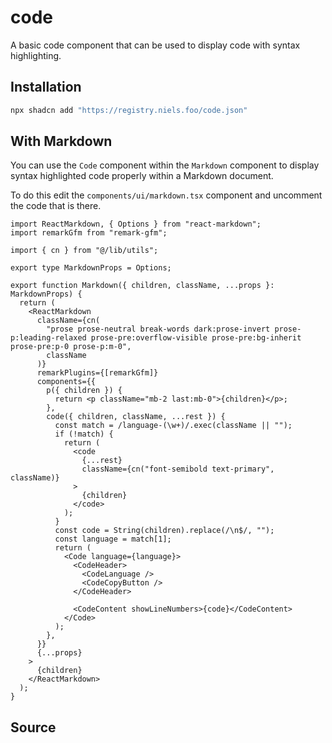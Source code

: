 
# code

A basic code component that can be used to display code with syntax highlighting.

<Example />

## Installation

```bash
npx shadcn add "https://registry.niels.foo/code.json"
```

## With Markdown

You can use the `Code` component within the `Markdown` component to
display syntax highlighted code properly within a Markdown document.

To do this edit the `components/ui/markdown.tsx` component and uncomment
the code that is there.

```tsx
import ReactMarkdown, { Options } from "react-markdown";
import remarkGfm from "remark-gfm";

import { cn } from "@/lib/utils";

export type MarkdownProps = Options;

export function Markdown({ children, className, ...props }: MarkdownProps) {
  return (
    <ReactMarkdown
      className={cn(
        "prose prose-neutral break-words dark:prose-invert prose-p:leading-relaxed prose-pre:overflow-visible prose-pre:bg-inherit prose-pre:p-0 prose-p:m-0",
        className
      )}
      remarkPlugins={[remarkGfm]}
      components={{
        p({ children }) {
          return <p className="mb-2 last:mb-0">{children}</p>;
        },
        code({ children, className, ...rest }) {
          const match = /language-(\w+)/.exec(className || "");
          if (!match) {
            return (
              <code
                {...rest}
                className={cn("font-semibold text-primary", className)}
              >
                {children}
              </code>
            );
          }
          const code = String(children).replace(/\n$/, "");
          const language = match[1];
          return (
            <Code language={language}>
              <CodeHeader>
                <CodeLanguage />
                <CodeCopyButton />
              </CodeHeader>

              <CodeContent showLineNumbers>{code}</CodeContent>
            </Code>
          );
        },
      }}
      {...props}
    >
      {children}
    </ReactMarkdown>
  );
}
```

## Source

<Source name="code" />
